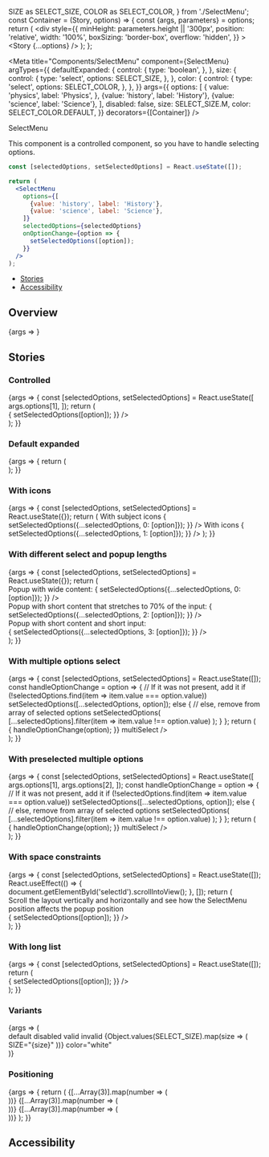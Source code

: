   SIZE as SELECT_SIZE,
  COLOR as SELECT_COLOR,
} from './SelectMenu';
const Container = (Story, options) => {
  const {args, parameters} = options;
  return (
    <div
      style={{
        minHeight: parameters.height || '300px',
        position: 'relative',
        width: '100%',
        boxSizing: 'border-box',
        overflow: 'hidden',
      }}
    >
      <Story {...options} />
    </div>
  );
};

<Meta
  title="Components/SelectMenu"
  component={SelectMenu}
  argTypes={{
    defaultExpanded: {
      control: {
        type: 'boolean',
      },
    },
    size: {
      control: {
        type: 'select',
        options: SELECT_SIZE,
      },
    },
    color: {
      control: {
        type: 'select',
        options: SELECT_COLOR,
      },
    },
  }}
  args={{
    options: [
      {
        value: 'physics',
        label: 'Physics',
      },
      {value: 'history', label: 'History'},
      {value: 'science', label: 'Science'},
    ],
    disabled: false,
    size: SELECT_SIZE.M,
    color: SELECT_COLOR.DEFAULT,
  }}
  decorators={[Container]}
/>

<PageHeader>SelectMenu</PageHeader>

This component is a controlled component, so you have to handle selecting options.

```jsx
const [selectedOptions, setSelectedOptions] = React.useState([]);

return (
  <SelectMenu
    options={[
      {value: 'history', label: 'History'},
      {value: 'science', label: 'Science'},
    ]}
    selectedOptions={selectedOptions}
    onOptionChange={option => {
      setSelectedOptions([option]);
    }}
  />
);
```

- [Stories](#stories)
- [Accessibility](#accessibility)

## Overview

<Canvas>
  <Story
    name="Default"
    parameters={{
      chromatic: {disableSnapshot: true},
    }}
  >
    {args => <SelectMenu {...args} />}
  </Story>
</Canvas>

<ArgsTable story="Default" />

## Stories

### Controlled

<Canvas>
  <Story
    name="Controlled"
    parameters={{
      chromatic: {disableSnapshot: true},
    }}
  >
    {args => {
      const [selectedOptions, setSelectedOptions] = React.useState([
        args.options[1],
      ]);
      return (
        <div style={{width: '200px'}}>
          <SelectMenu
            {...args}
            selectedOptions={selectedOptions}
            onOptionChange={option => {
              setSelectedOptions([option]);
            }}
          />
        </div>
      );
    }}
  </Story>
</Canvas>

### Default expanded

<Canvas>
  <Story
    name="Default expanded"
    parameters={{
      chromatic: {disableSnapshot: true},
    }}
  >
    {args => {
      return (
        <div style={{width: '200px'}}>
          <SelectMenu {...args} defaultExpanded />
        </div>
      );
    }}
  </Story>
</Canvas>

### With icons

<Canvas>
  <Story
    name="With icons"
    args={{
      withIcons: true,
      options: [
        {
          value: 'physics',
          label: 'Physics',
          icon: {
            name: 'physics',
            isSubjectIcon: true,
          },
        },
        {
          value: 'history',
          label: 'History',
          icon: {
            name: 'history',
            isSubjectIcon: true,
          },
        },
        {
          value: 'science',
          label: 'Science',
          icon: {
            name: 'science',
            isSubjectIcon: true,
          },
        },
      ],
    }}
    parameters={{
      chromatic: {disableSnapshot: true},
    }}
  >
    {args => {
      const [selectedOptions, setSelectedOptions] = React.useState({});
      return (
        <Flex direction="column" style={{gap: '20px', width: '200px'}}>
          With subject icons
          <SelectMenu
            {...args}
            selectedOptions={selectedOptions[0]}
            onOptionChange={option => {
              setSelectedOptions({...selectedOptions, 0: [option]});
            }}
          />
          With icons
          <SelectMenu
            {...args}
            options={[
              {
                value: 'physics',
                label: 'Physics',
                icon: {
                  name: 'points',
                },
              },
              {
                value: 'history',
                label: 'History',
                icon: {
                  name: 'points',
                },
              },
              {
                value: 'science',
                label: 'Science',
                icon: {
                  name: 'points',
                },
              },
            ]}
            selectedOptions={selectedOptions[1]}
            onOptionChange={option => {
              setSelectedOptions({...selectedOptions, 1: [option]});
            }}
          />
        </Flex>
      );
    }}
  </Story>
</Canvas>

### With different select and popup lengths

<Canvas>
  <Story
    name="With different select and popup lengths"
    parameters={{height: '550px', chromatic: {disableSnapshot: true}}}
    args={{
      withIcons: true,
      options: [
        {
          value: 'tv',
          label: 'Usłyszałem o Brainly w reklamie telewizyjnej w telewizji',
          icon: {
            name: 'physics',
            isSubjectIcon: true,
          },
        },
        {
          value: 'fb',
          label: 'Media społecznościowe',
          icon: {
            name: 'history',
            isSubjectIcon: true,
          },
        },
        {
          value: 'search',
          label: 'Wyszukiwarka internetowa',
          icon: {
            name: 'science',
            isSubjectIcon: true,
          },
        },
      ],
    }}
  >
    {args => {
      const [selectedOptions, setSelectedOptions] = React.useState({});
      return (
        <Flex direction="column" style={{gap: '20px'}}>
          <div style={{width: '200px'}}>
            <Text>Popup with wide content:</Text>
            <SelectMenu
              {...args}
              selectedOptions={selectedOptions[0]}
              onOptionChange={option => {
                setSelectedOptions({...selectedOptions, 0: [option]});
              }}
            />
          </div>
          <div style={{width: '600px'}}>
            <Text>
              Popup with short content that stretches to 70% of the input:
            </Text>
            <SelectMenu
              {...args}
              withIcons={false}
              options={[
                {
                  value: 'tv',
                  label: '1',
                },
                {value: 'fb', label: '2'},
                {
                  value: 'search',
                  label: '3',
                },
              ]}
              placeholder="Select something from the list"
              selectedOptions={selectedOptions[2]}
              onOptionChange={option => {
                setSelectedOptions({...selectedOptions, 2: [option]});
              }}
            />
          </div>
          <div>
            <Text>Popup with short content and short input:</Text>
            <div style={{width: '120px'}}>
              <SelectMenu
                {...args}
                withIcons={false}
                options={[
                  {
                    value: 'tv',
                    label: '1',
                  },
                  {value: 'fb', label: '2'},
                  {
                    value: 'search',
                    label: '3',
                  },
                ]}
                placeholder="Age"
                selectedOptions={selectedOptions[3]}
                onOptionChange={option => {
                  setSelectedOptions({...selectedOptions, 3: [option]});
                }}
              />
            </div>
          </div>
        </Flex>
      );
    }}
  </Story>
</Canvas>

### With multiple options select

<Canvas>
  <Story
    name="With multiple options select"
    parameters={{chromatic: {disableSnapshot: true}}}
  >
    {args => {
      const [selectedOptions, setSelectedOptions] = React.useState([]);
      const handleOptionChange = option => {
        // If it was not present, add it
        if (!selectedOptions.find(item => item.value === option.value))
          setSelectedOptions([...selectedOptions, option]);
        else {
          // else, remove from array of selected options
          setSelectedOptions(
            [...selectedOptions].filter(item => item.value !== option.value)
          );
        }
      };
      return (
        <div style={{width: '200px'}}>
          <SelectMenu
            {...args}
            selectedOptions={selectedOptions}
            onOptionChange={option => {
              handleOptionChange(option);
            }}
            multiSelect
          />
        </div>
      );
    }}
  </Story>
</Canvas>

### With preselected multiple options

<Canvas>
  <Story
    name="With preselected multiple options"
    parameters={{chromatic: {disableSnapshot: true}}}
  >
    {args => {
      const [selectedOptions, setSelectedOptions] = React.useState([
        args.options[1],
        args.options[2],
      ]);
      const handleOptionChange = option => {
        // If it was not present, add it
        if (!selectedOptions.find(item => item.value === option.value))
          setSelectedOptions([...selectedOptions, option]);
        else {
          // else, remove from array of selected options
          setSelectedOptions(
            [...selectedOptions].filter(item => item.value !== option.value)
          );
        }
      };
      return (
        <div style={{width: '200px'}}>
          <SelectMenu
            {...args}
            selectedOptions={selectedOptions}
            onOptionChange={option => {
              handleOptionChange(option);
            }}
            multiSelect
          />
        </div>
      );
    }}
  </Story>
</Canvas>

### With space constraints

<Canvas>
  <Story
    name="With space constraints"
    parameters={{height: '500px', chromatic: {disableSnapshot: true}}}
    args={{
      withIcons: true,
      options: [
        {
          value: 'tv',
          label: 'Usłyszałem o Brainly w reklamie telewizyjnej w telewizji',
          icon: {
            name: 'physics',
            isSubjectIcon: true,
          },
        },
        {
          value: 'fb',
          label: 'Media społecznościowe',
          icon: {
            name: 'history',
            isSubjectIcon: true,
          },
        },
        {
          value: 'search',
          label: 'Wyszukiwarka internetowa',
          icon: {
            name: 'science',
            isSubjectIcon: true,
          },
        },
        {
          value: 'search1',
          label: 'Wyszukiwarka internetowa',
          icon: {
            name: 'science',
            isSubjectIcon: true,
          },
        },
        {
          value: 'search2',
          label: 'Wyszukiwarka internetowa',
          icon: {
            name: 'science',
            isSubjectIcon: true,
          },
        },
        {
          value: 'search3',
          label: 'Wyszukiwarka internetowa',
          icon: {
            name: 'science',
            isSubjectIcon: true,
          },
        },
      ],
    }}
  >
    {args => {
      const [selectedOptions, setSelectedOptions] = React.useState([]);
      React.useEffect(() => {
        document.getElementById('selectId').scrollIntoView();
      }, []);
      return (
        <div>
          <Text>
            Scroll the layout vertically and horizontally and see how the
            SelectMenu position affects the popup position
          </Text>
          <div
            style={{
              border: '1px solid gray',
              height: '400px',
              width: '800px',
              overflow: 'scroll',
              resize: 'auto',
            }}
          >
            <Flex
              style={{
                height: '1000px',
                width: '2000px',
              }}
              direction="column"
              alignItems="center"
              justifyContent="center"
            >
              <div style={{width: '200px'}}>
                <SelectMenu
                  {...args}
                  id="selectId"
                  selectedOptions={selectedOptions}
                  onOptionChange={option => {
                    setSelectedOptions([option]);
                  }}
                />
              </div>
            </Flex>
          </div>
        </div>
      );
    }}
  </Story>
</Canvas>

### With long list

<Canvas>
  <Story
    name="With long list"
    parameters={{height: '500px', chromatic: {disableSnapshot: true}}}
    args={{
      options: [
        {value: 'physics', label: 'Physics'},
        {value: 'history', label: 'History'},
        {value: 'science', label: 'Science'},
        {value: 'physics2', label: 'Physics'},
        {value: 'history2', label: 'History'},
        {value: 'science2', label: 'Science'},
        {value: 'physics3', label: 'Physics'},
        {value: 'history3', label: 'History'},
        {value: 'science3', label: 'Science'},
        {value: 'physics4', label: 'Physics'},
        {value: 'history4', label: 'History'},
        {value: 'science4', label: 'Science'},
        {value: 'physics5', label: 'Physics'},
        {value: 'history5', label: 'History'},
        {value: 'science5', label: 'Science'},
        {value: 'physics6', label: 'Physics'},
        {value: 'history6', label: 'History'},
        {value: 'science6', label: 'Science'},
        {value: 'physics7', label: 'Physics'},
        {value: 'history7', label: 'History'},
        {value: 'science7', label: 'Science'},
        {value: 'physics8', label: 'Physics'},
        {value: 'history8', label: 'History'},
        {value: 'science8', label: 'Science'},
        {value: 'physics9', label: 'Physics'},
        {value: 'history9', label: 'History'},
        {value: 'science9', label: 'Science'},
        {value: 'physics10', label: 'Physics'},
        {value: 'history10', label: 'History'},
        {value: 'science10', label: 'Science'},
      ],
    }}
  >
    {args => {
      const [selectedOptions, setSelectedOptions] = React.useState([]);
      return (
        <div style={{width: '200px'}}>
          <SelectMenu
            {...args}
            selectedOptions={selectedOptions}
            onOptionChange={option => {
              setSelectedOptions([option]);
            }}
          />
        </div>
      );
    }}
  </Story>
</Canvas>

### Variants

<Canvas>
  <Story name="Variants">
    {args => (
      <div>
        <StoryVariantTable>
          <thead>
            <tr>
              <th />
              <th>
                <Headline
                  extraBold
                  transform="uppercase"
                  type="span"
                  color="text-gray-40"
                  size="medium"
                >
                  default
                </Headline>
              </th>
              <th>
                <Headline
                  extraBold
                  transform="uppercase"
                  type="span"
                  color="text-gray-40"
                  size="medium"
                >
                  disabled
                </Headline>
              </th>
              <th>
                <Headline
                  extraBold
                  transform="uppercase"
                  type="span"
                  color="text-gray-40"
                  size="medium"
                >
                  valid
                </Headline>
              </th>
              <th>
                <Headline
                  extraBold
                  transform="uppercase"
                  type="span"
                  color="text-gray-40"
                  size="medium"
                >
                  invalid
                </Headline>
              </th>
            </tr>
          </thead>
          <tbody>
            {Object.values(SELECT_SIZE).map(size => (
              <tr key={size}>
                <td>
                  <Headline
                    extraBold
                    transform="uppercase"
                    type="span"
                    color="text-gray-40"
                    size="medium"
                  >
                    SIZE="{size}"
                  </Headline>
                </td>
                <td>
                  <Flex justifyContent="center">
                    <SelectMenu key={size} {...args} size={size} />
                  </Flex>
                </td>
                <td>
                  <Flex justifyContent="center">
                    <SelectMenu key={size} {...args} size={size} disabled />
                  </Flex>
                </td>
                <td>
                  <Flex justifyContent="center">
                    <SelectMenu key={size} {...args} size={size} valid />
                  </Flex>
                </td>
                <td>
                  <Flex justifyContent="center">
                    <SelectMenu key={size} {...args} size={size} invalid />
                  </Flex>
                </td>
              </tr>
            ))}
            <tr
              key="color"
              style={{
                backgroundColor: '#000',
              }}
            >
              <td>
                <Headline
                  extraBold
                  transform="uppercase"
                  type="span"
                  color="text-gray-40"
                  size="medium"
                >
                  color="white"
                </Headline>
              </td>
              <td>
                <Flex justifyContent="center">
                  <SelectMenu {...args} color="white" />
                </Flex>
              </td>
              <td>
                <Flex justifyContent="center">
                  <SelectMenu {...args} color="white" disabled />
                </Flex>
              </td>
              <td>
                <Flex justifyContent="center">
                  <SelectMenu {...args} color="white" valid />
                </Flex>
              </td>
              <td>
                <Flex justifyContent="center">
                  <SelectMenu {...args} color="white" invalid />
                </Flex>
              </td>
            </tr>
          </tbody>
        </StoryVariantTable>
      </div>
    )}
  </Story>
</Canvas>

### Positioning

<Canvas>
  <Story
    name="Positioning"
    parameters={{
      layout: 'fullscreen',
      chromatic: {disableSnapshot: true},
    }}
    args={{
      withIcons,
      options: [
        {
          value: 'art',
          label: 'Astronomy is great',
          icon: {
            name: 'art',
            isSubjectIcon: true,
          },
        },
        {
          value: 'math',
          label: 'Mathematics is my fav',
          icon: {
            name: 'mathematics',
            isSubjectIcon: true,
          },
        },
      ],
    }}
  >
    {args => {
      return (
        <Flex direction="column">
          <Flex
            direction="row"
            justifyContent="space-between"
            style={{height: '200px'}}
          >
            {[...Array(3)].map(number => (
              <div style={{width: '320px'}}>
                <SelectMenu
                  key={`long-${number}`}
                  {...args}
                  fullWidth={number % 2 ? false : true}
                />
              </div>
            ))}
          </Flex>
          <Flex
            direction="row"
            justifyContent="space-between"
            style={{height: '200px'}}
          >
            {[...Array(3)].map(number => (
              <div style={{width: '120px'}}>
                <SelectMenu
                  key={`short-${number}`}
                  {...args}
                  fullWidth={number % 2 ? false : true}
                />
              </div>
            ))}
          </Flex>
          <Flex
            direction="row"
            justifyContent="space-between"
            style={{padding: '0 30px', height: '300px'}}
          >
            {[...Array(3)].map(number => (
              <div style={{width: '120px'}}>
                <SelectMenu
                  key={`with-padding-${number}`}
                  {...args}
                  fullWidth={number % 2 ? false : true}
                />
              </div>
            ))}
          </Flex>
        </Flex>
      );
    }}
  </Story>
</Canvas>

## Accessibility

<SelectMenuA11y />
